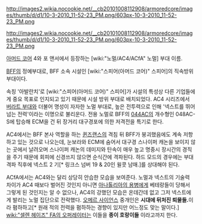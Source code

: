 http://images2.wikia.nocookie.net/__cb20101008112908/armoredcore/images/thumb/d/d1/10-3-2010_11-52-23_PM.png/603px-10-3-2010_11-52-23_PM.png

http://images2.wikia.nocookie.net/__cb20101008112908/armoredcore/images/thumb/d/d1/10-3-2010_11-52-23_PM.png/603px-10-3-2010_11-52-23_PM.png

[[아머드 코어]] 4와 포 앤서에서 등장하는 [wiki:"노멀/AC4/ACfA" 노멀] 부대 이름.

[[BFF]]의 정예부대로, BFF 소속 시설인 [wiki:"스피어(아머드 코어)" 스피어]의 직속방위 부대이다.

속칭 '아발란치'로 [wiki:"스피어(아머드 코어)" 스피어]가 시설의 특성상 다른 기업들에게 중요 목표로 인지되고 있기 때문에 시설 방위 부대로 배치되었다.  AC4 시리즈에서 [[버라트 부대]]와 더불어 명성이 자자한 노멀 부대로, 높은 전투력으로 인해 '넥스트를 뛰어넘는 전력'이라는 이명으로 불리운다. 전용 노멀로 BFF의 [[044AC]]의 개수형인 048AC-S에 탑승해 ECM을 건 뒤 장거리 대구경포에 의한 저격전을 특기로 한다.

AC4에서는 BFF 본사 역할을 하는 [[퀸즈랜스]]의 격침 뒤 BFF가 붕괴했음에도 계속 저항하고 있는 것으로 나오는데, 눈보라와 ECM에 숨어서 대구경 스나이퍼 캐논을 보이지 않는 곳에서 날려오며 스나이퍼 캐논의 데미지와 탄속이 매우 높고 명중시 장시간의 경직을 주기 때문에 회피에 신경쓰지 않으면 순식간에 격파된다. 하드 모드의 경우에는 부대 격파 직후에 넥스트 2 기[* 링크스 넘버 19 & 20인 윌콧 남매.]를 상대해야 된다.

ACfA에서는 AC4와는 달리 상당히 안습한 모습을 보여준다. 노멀과 넥스트의 기술력 차이가 AC4 때보다 벌어진 것인지 아니면 [[아나톨리아의 용병]]에게 베테랑들이 당해서 그렇게 된 것인지는 알 수 없으나, AC4의 강했던 모습은 온데간데 없고 그저 넥스트에게 발리는 노멀 집단으로 전락했다. [[오메르 사이언스]] 중개인은 '''시대에 뒤처진 퇴물들.'''이라 폄하하고[* 원래 적의 전력을 폄하하는 경향이 있지만 어느정도 맞는 말이다.] [[wiki:"셀렌 헤이즈" FA의 오퍼레이터]]는 이들을 '''종이 호랑이들''' 이라고까지 한다.
